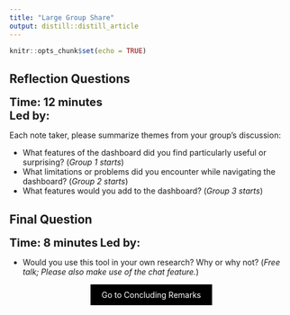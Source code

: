 ```yaml
---
title: "Large Group Share"
output: distill::distill_article
---
```


```r
knitr::opts_chunk$set(echo = TRUE)
```

## Reflection Questions 

<span style="font-size: 20px; font-weight: bold;">**Time: 12 minutes**</span> <br>
<span style="font-size: 20px; font-weight: bold;">**Led by: **</span>

Each note taker, please summarize themes from your group's discussion:

- What features of the dashboard did you find particularly useful or surprising? (*Group 1 starts*)
- What limitations or problems did you encounter while navigating the dashboard? (*Group 2 starts*)
- What features would you add to the dashboard? (*Group 3 starts*)

## Final Question

<span style="font-size: 20px; font-weight: bold;">**Time: 8 minutes**</span>
<span style="font-size: 20px; font-weight: bold;">**Led by: **</span>

- Would you use this tool in your own research? Why or why not? (*Free talk; Please also make use of the chat feature.*)



<!--===================================-->
<div style="text-align: center;">
  <a href="close.html" class="btn" style="background-color: black; color: white; padding: 10px 20px; text-align: center; text-decoration: none; display: inline-block;">Go to Concluding Remarks</a>
</div>
